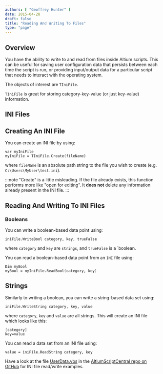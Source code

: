 ```yaml
---
authors: [ "Geoffrey Hunter" ]
date: 2015-04-28
draft: false
title: "Reading And Writing To Files"
type: "page"
---
```


## Overview

You have the ability to write to and read from files inside Altium scripts. This can be useful for saving user configuration data that persists between each time the script is run, or providing input/output data for a particular script that needs to interact with the operating system.

The objects of interest are `TIniFile`.

`TIniFile` is great for storing category-key-value (or just key-value) information.

## INI Files

## Creating An INI File

You can create an INI file by using:

```
var myIniFile
myIniFile = TIniFile.Create(fileName)
```

where `fileName` is an absolute path string to the file you wish to create (e.g. `C:\Users\MyUser\test.ini`).

:::note
"Create" is a little misleading. If the file already exists, this function performs more like "open for editing". It **does not** delete any information already present in the INI file.
:::

## Reading And Writing To INI Files

### Booleans

You can write a boolean-based data point using:

```
iniFile.WriteBool category, key, trueFalse
```

where `category` and `key` are `strings`, and `trueFalse` is a `boolean.

You can read a boolean-based data point from an `INI` file using:

```
Dim myBool
myBool = myIniFile.ReadBool(category, key)
```

## Strings

Similarly to writing a boolean, you can write a string-based data set using:

```
iniFile.WriteString category, key, value
```

where `category`, `key` and `value` are all strings. This will create an INI file which looks like this: 

```
[category]
key=value
```

You can read a data set from an INI file using:
    
```
value = iniFile.ReadString category, key
```

Have a look at the file [UserData.vbs](https://github.com/gbmhunter/AltiumScriptCentral/blob/master/src/UserData/UserData.vbs) in the [AltiumScriptCentral repo on GitHub](https://github.com/gbmhunter/AltiumScriptCentral) for INI file read/write examples.
